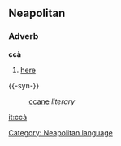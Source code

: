 ==Neapolitan==
===Adverb===
'''ccà'''
#[[here]]

{{-syn-}}
:[[ccane]] ''literary''

[[Category: Neapolitan language]]

[[it:ccà]]